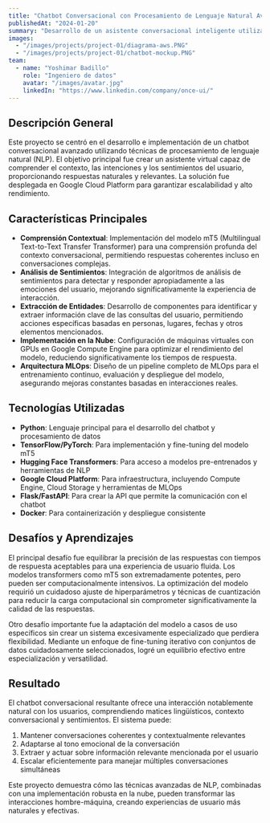 ```yaml
---
title: "Chatbot Conversacional con Procesamiento de Lenguaje Natural Avanzado"
publishedAt: "2024-01-20"
summary: "Desarrollo de un asistente conversacional inteligente utilizando el modelo mT5 y técnicas avanzadas de NLP, desplegado en Google Cloud Platform."
images:
  - "/images/projects/project-01/diagrama-aws.PNG"
  - "/images/projects/project-01/chatbot-mockup.PNG"
team:
  - name: "Yoshimar Badillo"
    role: "Ingeniero de datos"
    avatar: "/images/avatar.jpg"
    linkedIn: "https://www.linkedin.com/company/once-ui/"
---
```


## Descripción General

Este proyecto se centró en el desarrollo e implementación de un chatbot conversacional avanzado utilizando 
técnicas de procesamiento de lenguaje natural (NLP). El objetivo principal fue crear un asistente virtual capaz 
de comprender el contexto, las intenciones y los sentimientos del usuario, proporcionando respuestas naturales y 
relevantes. La solución fue desplegada en Google Cloud Platform para garantizar escalabilidad y alto rendimiento.

## Características Principales

- **Comprensión Contextual**: Implementación del modelo mT5 (Multilingual Text-to-Text Transfer Transformer) para una comprensión profunda del contexto conversacional, permitiendo respuestas coherentes incluso en conversaciones complejas.
- **Análisis de Sentimientos**: Integración de algoritmos de análisis de sentimientos para detectar y responder apropiadamente a las emociones del usuario, mejorando significativamente la experiencia de interacción.
- **Extracción de Entidades**: Desarrollo de componentes para identificar y extraer información clave de las consultas del usuario, permitiendo acciones específicas basadas en personas, lugares, fechas y otros elementos mencionados.
- **Implementación en la Nube**: Configuración de máquinas virtuales con GPUs en Google Compute Engine para optimizar el rendimiento del modelo, reduciendo significativamente los tiempos de respuesta.
- **Arquitectura MLOps**: Diseño de un pipeline completo de MLOps para el entrenamiento continuo, evaluación y despliegue del modelo, asegurando mejoras constantes basadas en interacciones reales.

## Tecnologías Utilizadas

- **Python**: Lenguaje principal para el desarrollo del chatbot y procesamiento de datos
- **TensorFlow/PyTorch**: Para implementación y fine-tuning del modelo mT5
- **Hugging Face Transformers**: Para acceso a modelos pre-entrenados y herramientas de NLP
- **Google Cloud Platform**: Para infraestructura, incluyendo Compute Engine, Cloud Storage y herramientas de MLOps
- **Flask/FastAPI**: Para crear la API que permite la comunicación con el chatbot
- **Docker**: Para containerización y despliegue consistente

## Desafíos y Aprendizajes

El principal desafío fue equilibrar la precisión de las respuestas con tiempos de respuesta aceptables para una experiencia de 
usuario fluida. Los modelos transformers como mT5 son extremadamente potentes, pero pueden ser computacionalmente intensivos. 
La optimización del modelo requirió un cuidadoso ajuste de hiperparámetros y técnicas de cuantización para reducir la carga computacional 
sin comprometer significativamente la calidad de las respuestas.

Otro desafío importante fue la adaptación del modelo a casos de uso específicos sin crear un sistema excesivamente especializado que 
perdiera flexibilidad. Mediante un enfoque de fine-tuning iterativo con conjuntos de datos cuidadosamente seleccionados, logré un 
equilibrio efectivo entre especialización y versatilidad.

## Resultado

El chatbot conversacional resultante ofrece una interacción notablemente natural con los usuarios, comprendiendo matices lingüísticos, 
contexto conversacional y sentimientos. El sistema puede:

1. Mantener conversaciones coherentes y contextualmente relevantes
2. Adaptarse al tono emocional de la conversación
3. Extraer y actuar sobre información relevante mencionada por el usuario
4. Escalar eficientemente para manejar múltiples conversaciones simultáneas

Este proyecto demuestra cómo las técnicas avanzadas de NLP, combinadas con una implementación robusta en la nube, pueden transformar las 
interacciones hombre-máquina, creando experiencias de usuario más naturales y efectivas.